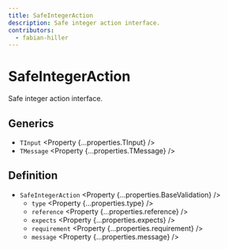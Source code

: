```yaml
---
title: SafeIntegerAction
description: Safe integer action interface.
contributors:
  - fabian-hiller
---
```



# SafeIntegerAction

Safe integer action interface.

## Generics

- `TInput` <Property {...properties.TInput} />
- `TMessage` <Property {...properties.TMessage} />

## Definition

- `SafeIntegerAction` <Property {...properties.BaseValidation} />
  - `type` <Property {...properties.type} />
  - `reference` <Property {...properties.reference} />
  - `expects` <Property {...properties.expects} />
  - `requirement` <Property {...properties.requirement} />
  - `message` <Property {...properties.message} />
